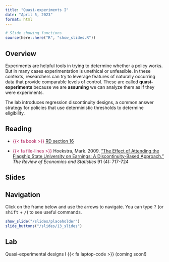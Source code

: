 ```yaml
---
title: "Quasi-experiments I"
date: "April 5, 2023"
format: html
---
```



```r
# Slide showing functions
source(here::here("R", "show_slides.R"))
```

## Overview

Experiments are helpful tools in trying to determine whether a policy works. But in many cases experimentation is unethical or unfeasible. In these contexts, researchers can try to leverage features of naturally occurring data that provide comparable levels of control. These are called **quasi-experiments** because we are **assuming** we can analyze them as if they were experiments.

The lab introduces regression discontinuity designs, a common answer strategy for policies that use deterministic thresholds to determine eligibility.

## Reading

- [{{< fa book >}}]{style="color: #ac1455;"} [RD section 16](https://book.declaredesign.org/observational-causal.html)

- [{{< fa file-lines >}}]{style="color: #ac1455;"} Hoekstra, Mark. 2009. [“The Effect of Attending the Flagship State University on Earnings: A Discontinuity-Based Approach.”](https://doi.org/10.1162/rest.91.4.717) *The Review of Economics and Statistics* 91 (4): 717-724


## Slides

::: {.callout-tip}
## Navigation

Click on the frame below and use the arrows to navigate. You can type <kbd>?</kbd> (or <kbd>shift</kbd> + <kbd>/</kbd>) to see useful commands.
:::

```r
show_slide("/slides/placeholder")
slide_buttons("/slides/13_slides")
```

## Lab

Quasi-experimental designs I {{< fa laptop-code >}} (coming soon!)
